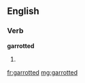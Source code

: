 ==English==

===Verb===
'''garrotted'''

# {{past of|[[garrotte]]}}

[[fr:garrotted]]
[[mg:garrotted]]